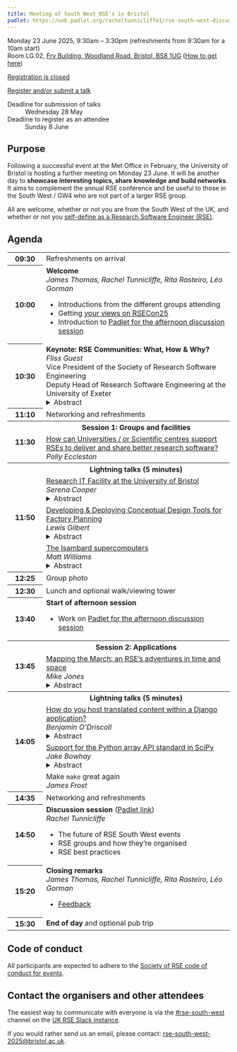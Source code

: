 ```yaml
---
title: Meeting of South West RSE's in Bristol
padlet: https://uob.padlet.org/racheltunnicliffe1/rse-south-west-discussion-esqgnrwbo8d39r4i
---
```


Monday 23 June 2025, 9:30am – 3:30pm (refreshments from 9:30am for a 10am start)<br>
Room LG.02, [Fry Building, Woodland Road, Bristol, BS8 1UG](https://maps.google.com/?q=Fry Building, Woodland Road, Bristol, BS8 1UG) ([How to get here](https://www.bristol.ac.uk/maps/how-to-get-here/))

[Registration is closed](){.btn .disabled}

::: {.content-hidden}
[Register and/or submit a talk](https://forms.office.com/e/1fF8uhB1Tb){.btn .btn-primary}

Deadline for submission of talks
: Wednesday 28 May

Deadline to register as an attendee
: Sunday 8 June
:::

## Purpose

Following a successful event at the Met Office in February, the University of Bristol is hosting a further meeting on Monday 23 June.
It will be another day to **showcase interesting topics, share knowledge and build networks**.
It aims to complement the annual RSE conference and be useful to those in the South West / GW4 who are not part of a larger RSE group.

All are welcome, whether or not you are from the South West of the UK, and whether or not you [self-define as a Research Software Engineer (RSE)](https://society-rse.org/what-is-an-rse/).

## Agenda

<style>
  .agenda {
    th:first-child {
      width: 4em;
    }
    details, blockquote {
      margin: 0;
    }
  }
</style>

<table class="table agenda">
  <tr>
    <th>09:30
    <td>Refreshments on arrival
  <tr>
    <th>10:00
    <td><strong>Welcome</strong><br>
      <em>James Thomas, Rachel Tunnicliffe, Rita Rasteiro, Léo Gorman</em>
      <ul>
        <li>Introductions from the different groups attending
        <li>Getting [your views on RSECon25](https://www.menti.com/al1sj9nvpd1c)
        <li>Introduction to [Padlet for the afternoon discussion session]({{< meta padlet >}})
      </ul>
  <tr>
    <th>10:30
    <td><strong>Keynote: RSE Communities: What, How & Why?</strong><br>
      <em>Fliss Guest</em><br>
      Vice President of the Society of Research Software Engineering<br>
      Deputy Head of Research Software Engineering at the University of Exeter
      <details>
        <summary>Abstract</summary>
        <blockquote>The RSE landscape encompasses numerous communities, such as networks, central teams at universities and organisations. I will shed some light on the communities I have been a part of since becoming an RSE four short years ago, sharing insights into how and why they came about, along with the benefits they pose for us as individuals and collectives.</blockquote>
      </details>
  <tr>
    <th>11:10
    <td>Networking and refreshments
  <tr>
    <th rowspan="2">11:30
    <th>Session 1: Groups and facilities
  <tr>
    <td>[How can Universities / or Scientific centres support RSEs to deliver and share better research software?](https://padlet.com/pollyeccleston1/rse-sw-how-can-universities-or-scientific-centres-support-rs-eii7qg000a3hxz1z)<br>
      <em>Polly Eccleston</em>
  <tr>
    <th rowspan="4">11:50
    <th>Lightning talks (5 minutes)
  <tr>
    <td>[Research IT Facility at the University of Bristol](meetings/2025-06-23-bristol/talks/Serena_Cooper_Research_IT_Facility_at_UoB.pdf)<br>
      <em>Serena Cooper</em>
      <details>
        <summary>Abstract</summary>
        <blockquote>Research IT are a team of professional software developers and systems administrators who specialise in creating bespoke software for academic research. I will give an overview of the team, some of our projects, and talk about how we manage our pipeline of work and the pros and cons of being a formal TRAC facility.</blockquote>
      </details>
  <tr>
    <td>[Developing & Deploying Conceptual Design Tools for Factory Planning](meetings/2025-06-23-bristol/talks/Lewis_Gilbert_Developing_Deploying_Conceptual_Design_Tools_for_Factory_Planning.pdf)<br>
      <em>Lewis Gilbert</em>
      <details>
        <summary>Abstract</summary>
        <blockquote>CFMS (the Centre for Modelling and Simulation) is a Bristol-based independent digital engineering consultancy which collaborates with industry and academia to solve complex problems. CFMS is working with an industrial client to develop and deploy novel simulation tools to plan the movements of a network of automated overhead cranes in a factory. This is an example of a multi-agent pathfinding problem, with the objective of maximising the factory’s throughput for any given manufacturing schedule. This talk discusses the value of simulation at the conceptual design stage for a highly complex system. It also covers some of the challenges of creating tools for immediate industrial application - with a technology stack requiring a combination of rapid software development, automated deployment and high performance compute facilities to achieve the project’s aims.</blockquote>
      </details>
  <tr>
    <td>[The Isambard supercomputers](meetings/2025-06-23-bristol/talks/Matt_Williams_The_Isambard_supercomputers.pdf)<br>
      <em>Matt Williams</em>
      <details>
        <summary>Abstract</summary>
        <blockquote>A short introduction to the Isambard-AI and Isambard 3 supercomputers, what they provide, how they work and how you can get access.</blockquote>
      </details>
  <tr>
    <th>12:25
    <td>Group photo
  <tr>
    <th>12:30
    <td>Lunch and optional walk/viewing tower
  <tr>
    <th>13:40
    <td><strong>Start of afternoon session</strong>
      <ul>
        <li>Work on [Padlet for the afternoon discussion session]({{< meta padlet >}})
  <tr>
    <th rowspan="2">13:45
    <th>Session 2: Applications
  <tr>
    <td>[Mapping the March: an RSE's adventures in time and space](meetings/2025-06-23-bristol/talks/Mike_Jones_Mapping_the_March_an_RSE's_adventures_in_time_and_space.pdf)<br>
      <em>Mike Jones</em>
      <details>
        <summary>Abstract</summary>
        <blockquote>A talk introducing the UKRI-funded project, "Mapping the March: Medieval Wales and England, c.1282-1550. Mapping Literary Geography in a British Border Region." It will outline how Research IT supports this Digital Humanities project and its researchers, the technologies employed, and discusses some of the challenges encountered with historical and geospatial data.</blockquote>
      </details>
  <tr>
    <th rowspan="4">14:05
    <th>Lightning talks (5 minutes)
  <tr>
    <td>[How do you host translated content within a Django application?](meetings/2025-06-23-bristol/talks/Benjamin_O'Driscoll_How_do_you_host_translated_content_within_a_Django_application.pdf)<br>
      <em>Benjamin O'Driscoll</em>
      <details>
        <summary>Abstract</summary>
        <blockquote>The ProBleu Resource Catalogue is a Django based, full stack application, which provides educators access to teaching resources on the subject of water literacy. Users are encouraged to upload educational material which is translated into 24 official EU languages. This talk gives a brief overview of how the django-modeltranslation package was implemented to enhance the reach of materials uploaded to the website.</blockquote>
      </details>
  <tr>
    <td>[Support for the Python array API standard in SciPy](meetings/2025-06-23-bristol/talks/Jake_Bowhay_Support_for_the_Python_array_API_standard_in_SciPy.pdf)<br>
      <em>Jake Bowhay</em>
      <details>
        <summary>Abstract</summary>
        <blockquote>Array oriented computing in Python was once straightforward: NumPy for arrays, and SciPy for foundational scientific functions. However as of today, the array library ecosystem has expanded to include CuPy, PyTorch, JAX, and others, each addressing use cases beyond NumPy's scope. This talk introduces how SciPy is evolving to support this diverse landscape by adopting the Python array API standard. I'll briefly introduce what this standard is and how it is enabling SciPy to write code that is interoperable across array libraries.</blockquote>
      </details>
  <tr>
    <td>Make `make` great again<br>
      <em>James Frost</em>
  <tr>
    <th>14:35
    <td>Networking and refreshments
  <tr>
    <th>14:50
    <td><strong>Discussion session</strong> ([Padlet link]({{< meta padlet >}}))<br>
      <em>Rachel Tunnicliffe</em>
      <ul>
        <li>The future of RSE South West events
        <li>RSE groups and how they're organised
        <li>RSE best practices
      </ul>
  <tr>
    <th>15:20
    <td><strong>Closing remarks</strong><br>
      <em>James Thomas, Rachel Tunnicliffe, Rita Rasteiro, Léo Gorman</em>
      <ul>
        <li>[Feedback](https://www.menti.com/al5imocw83d2)
  <tr>
    <th>15:30
    <td><strong>End of day</strong> and optional pub trip
</table>

## Code of conduct

All participants are expected to adhere to the [Society of RSE code of conduct for events](https://society-rse.org/about/policies/code-of-conduct/).

## Contact the organisers and other attendees

The easiest way to communicate with everyone is via the [#rse-south-west](https://ukrse.slack.com/archives/C085EGAULJ3) channel on the [UK RSE Slack instance](https://ukrse.slack.com/signup?redir=/archives/C085EGAULJ3).

If you would rather send us an email, please contact: <rse-south-west-2025@bristol.ac.uk>.

